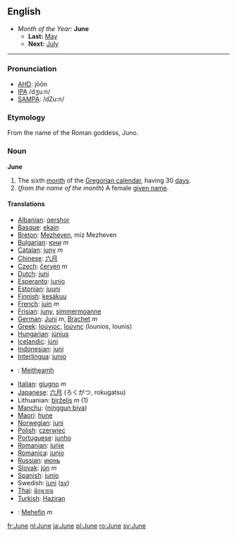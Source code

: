 ==English==
*''Month of the Year:'' '''June'''
**'''Last:''' [[May]]
**'''Next:''' [[July]]
----

===Pronunciation===
*[[AHD]]: jōōn
*[[IPA]] /dʒuːn/
*[[SAMPA]]: /dZu:n/

===Etymology===
From the name of the Roman goddess, Juno.

===Noun===
'''June'''
#The sixth [[month]] of the [[Gregorian calendar]], having 30 [[day]]s.
#(''from the name of the month'') A female [[given name]].
====Translations====
*[[Albanian]]: [[qershor]]
*[[Basque]]: [[ekain]]
*[[Breton]]: [[Mezheven]], miz Mezheven
*[[Bulgarian]]: [[юни]] ''m''
*[[Catalan]]: [[juny]] ''m''
*[[Chinese]]: [[六月]]
*[[Czech]]: [[červen]] ''m''
*[[Dutch]]: [[juni]]
*[[Esperanto]]: [[junio]]
*[[Estonian]]: [[juuni]]
*[[Finnish]]: [[kesäkuu]]
*[[French]]: [[juin]] ''m''
*[[Frisian]]: [[juny]], [[simmermoanne]]
*[[German]]: [[Juni]] ''m'', [[Brachet]] ''m''
*[[Greek]]: [[Ιούνιος]], [[Ιούνης]] (Iounios, Iounis)
*[[Hungarian]]: [[június]]
*[[Icelandic]]: [[júní]]
*[[Indonesian]]: [[juni]]
*[[Interlingua]]: [[junio]]
*{{ga}}: [[Meitheamh]]
*[[Italian]]: [[giugno]] ''m''
*[[Japanese]]: [[六月]] (ろくがつ, rokugatsu)
*Lithuanian: [[birželis]] ''m'' (1)
*[[Manchu]]: ([[ninggun biya]])
*[[Maori]]: [[hune]]
*[[Norwegian]]: [[juni]]
*[[Polish]]: [[czerwiec]]
*[[Portuguese]]: [[junho]]
*[[Romanian]]: [[iunie]]
*[[Romanica]]: [[junio]]
*[[Russian]]: [[июнь]]
*[[Slovak]]: [[jún]] ''m''
*[[Spanish]]: [[junio]]
*Swedish: [[juni]] ([[:sv:juni|sv]])
*[[Thai]]: [[มิถุนายน]]
*[[Turkish]]: [[Haziran]]
*{{cy}}: [[Mehefin]] ''m''

[[fr:June]]
[[nl:June]]
[[ja:June]]
[[pl:June]]
[[ro:June]]
[[sv:June]]